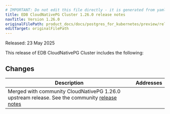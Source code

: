 ```yaml
---
# IMPORTANT: Do not edit this file directly - it is generated from yaml source.
title: EDB CloudNativePG Cluster 1.26.0 release notes
navTitle: Version 1.26.0
originalFilePath: product_docs/docs/postgres_for_kubernetes/preview/rel_notes/src/1.26.0_rel_notes.yml
editTarget: originalFilePath
---
```


Released: 23 May 2025

This release of EDB CloudNativePG Cluster includes the following:

## Changes

<table class="table w-100"><thead><tr><th>Description</th><th width="10%">Addresses</th></tr></thead><tbody>
<tr><td>Merged with community CloudNativePG 1.26.0 upstream release. 
See the community <a href="https://cloudnative-pg.io/documentation/1.26/release_notes/v1.26/">release notes</a>
</td><td></td></tr>
</tbody></table>


